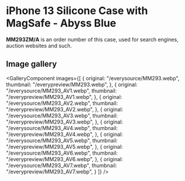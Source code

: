 
# iPhone 13 Silicone Case with MagSafe - Abyss Blue

<Callout type='info' emoji='👉🏻'>**MM293ZM/A** is an order number of this case, used for search engines, auction websites and such.</Callout>

## Image gallery

<GalleryComponent
    images={[
      {
        original: "/everysource/MM293.webp",
        thumbnail: "/everypreview/MM293.webp",
      },
      {
        original: "/everysource/MM293_AV1.webp",
        thumbnail: "/everypreview/MM293_AV1.webp",
      },
      {
        original: "/everysource/MM293_AV2.webp",
        thumbnail: "/everypreview/MM293_AV2.webp",
      },
      {
        original: "/everysource/MM293_AV3.webp",
        thumbnail: "/everypreview/MM293_AV3.webp",
      },
      {
        original: "/everysource/MM293_AV4.webp",
        thumbnail: "/everypreview/MM293_AV4.webp",
      },
      {
        original: "/everysource/MM293_AV5.webp",
        thumbnail: "/everypreview/MM293_AV5.webp",
      },
      {
        original: "/everysource/MM293_AV6.webp",
        thumbnail: "/everypreview/MM293_AV6.webp",
      },
      {
        original: "/everysource/MM293_AV7.webp",
        thumbnail: "/everypreview/MM293_AV7.webp",
      }
    ]}
  />
